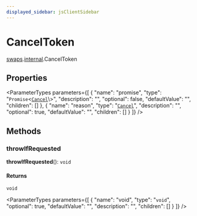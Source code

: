 ```yaml
---
displayed_sidebar: jsClientSidebar
---
```



# CancelToken

[swaps](../../modules/swaps.mdx).[internal](../../swaps/modules/swaps.internal.mdx).CancelToken

## Properties

<ParameterTypes parameters={[
  {
    "name": "promise",
    "type": "`Promise`<[`Cancel`](swaps.internal.Cancel.mdx)\\>",
    "description": "",
    "optional": false,
    "defaultValue": "",
    "children": []
  },
  {
    "name": "reason",
    "type": "[`Cancel`](swaps.internal.Cancel.mdx)",
    "description": "",
    "optional": true,
    "defaultValue": "",
    "children": []
  }
]} />

## Methods

### throwIfRequested

**throwIfRequested**(): `void`

#### Returns

`void`

<ParameterTypes parameters={[
  {
    "name": "void",
    "type": "`void`",
    "optional": true,
    "defaultValue": "",
    "description": "",
    "children": []
  }
]} />
